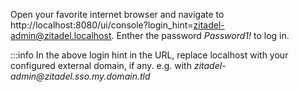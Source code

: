 Open your favorite internet browser and navigate to http://localhost:8080/ui/console?login_hint=zitadel-admin@zitadel.localhost.
Enther the password *Password1!* to log in.

:::info
In the above login hint in the URL, replace localhost with your configured external domain, if any. e.g. with *zitadel-admin@<span></span>zitadel.sso.my.domain.tld*
